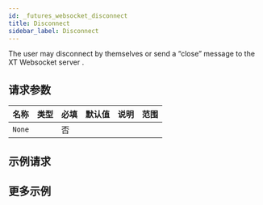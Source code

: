 ```yaml
---
id: _futures_websocket_disconnect
title: Disconnect
sidebar_label: Disconnect
---
```


The user may disconnect by themselves or send a “close” message to the XT Websocket server .

## 请求参数

| 名称   | 类型 | 必填 | 默认值 | 说明 | 范围 |
| ------ | ---- | ---- | ------ | ---- | ---- |
| `None` |      | 否   |        |      |      |

## 示例请求

## 更多示例
